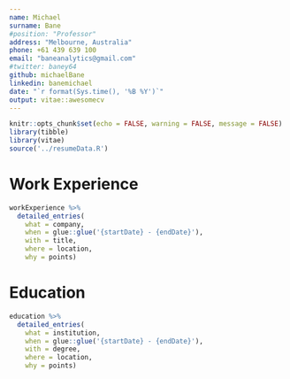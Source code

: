 ```yaml
---
name: Michael
surname: Bane
#position: "Professor"
address: "Melbourne, Australia"
phone: +61 439 639 100
email: "baneanalytics@gmail.com"
#twitter: baney64
github: michaelBane
linkedin: banemichael
date: "`r format(Sys.time(), '%B %Y')`"
output: vitae::awesomecv
---
```


```r
knitr::opts_chunk$set(echo = FALSE, warning = FALSE, message = FALSE)
library(tibble)
library(vitae)
source('../resumeData.R')
```

# Work Experience

```r
workExperience %>%
  detailed_entries(
    what = company,
    when = glue::glue('{startDate} - {endDate}'),
    with = title,
    where = location,
    why = points)
```

# Education

```r
education %>%
  detailed_entries(
    what = institution,
    when = glue::glue('{startDate} - {endDate}'),
    with = degree,
    where = location,
    why = points)
```

